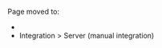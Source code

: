
Page moved to:
 - <Link href="/server#https" doNotInferSectionTitle />
 - <Link href="/integration#server-manual-integration">Integration > Server (manual integration)</Link>
